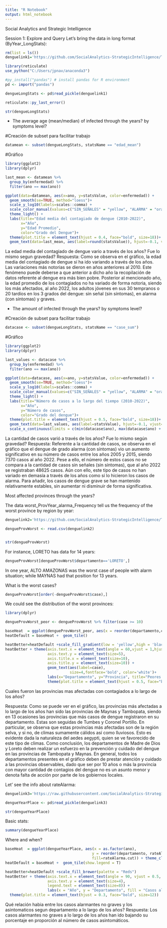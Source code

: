 ```yaml
---
title: "R Notebook"
output: html_notebook
---
```

Social Analytics and Strategic Intelligence

Session 1: Explore and Query
Let’s bring the data in long format (ByYear_LongStats):
```r
rm(list = ls())
denguelink1='https://github.com/SocialAnalytics-StrategicIntelligence/TableOperations/raw/main/dataFiles/ByYear_LongStats.pkl'

library(reticulate)
use_python("C:/Users/jpnav/anaconda3") 
```


```r
#py_install("pandas") # install pandas for R environment
pd <- import("pandas")

dengueLongStats <- pd$read_pickle(denguelink1)

reticulate::py_last_error()

str(dengueLongStats) 
```
  
  - The average age (mean/median) of infected through the years? by symptoms level?

#Creación de subset para facilitar trabajo  
```r
datamean <- subset(dengueLongStats, statsName == "edad_mean")
```

#Gráfico
```r
library(ggplot2)
library(dplyr)

last_mean <- datamean %>%
  group_by(enfermedad) %>%
  filter(ano == max(ano))

ggplot(data=datamean, aes(x=ano, y=statsValue, color=enfermedad)) +
  geom_smooth(se=TRUE, method="loess")+
  scale_y_log10(labels=scales::comma) +
  scale_color_manual(values=c("SIN_SEÑALES" = "yellow", "ALARMA" = "orange", "GRAVE" = "red")) +
  theme_light() +
  labs(title="Edad media del contagiado de dengue (2010-2022)",
       x="Año",
       y="Edad Promedio",
       color="Grado del Dengue")+
  theme(plot.title = element_text(hjust = 0.4, face="bold", size=18))+
  geom_text(data=last_mean, aes(label=round(statsValue)), hjust=-0.1, vjust=0.5, color="black", show.legend = FALSE)

```
La edad media del contagiado de dengue vario a través de los años? Fue lo mismo segun gravedad?
Respuesta:
Como se observa en el gráfico, la edad media del contagiado de dengue sí ha ido variando a través de los años. Las variaciones más notorias se dieron en años anteriores al 2010. Este fenómeno puede deberse a que anterior a dicho año la recopilación de datos referente al dengue era más bien pobre. Posterior al mencionado año, la edad promedio de los contagiados no ha variado de forma notoria, siendo los más afectados, al año 2022, los adultos jóvenes en sus 30 tempranos o 20 tardíos en los 3 grados del dengue: sin señal (sin síntomas), en alarma (con síntomas) y graves.

  - The amount of infected through the years? by symptoms level?
  
#Creación de subset para facilitar trabajo  
```r
datacase <- subset(dengueLongStats, statsName == "case_sum")
```

#Gráfico
```r
library(ggplot2)
library(dplyr)

last_values <- datacase %>%
  group_by(enfermedad) %>%
  filter(ano == max(ano))

ggplot(data=datacase, aes(x=ano, y=statsValue, color=enfermedad)) +
  geom_smooth(se=TRUE, method="loess")+
  scale_y_log10(labels=scales::comma) +
  scale_color_manual(values=c("SIN_SEÑALES" = "yellow", "ALARMA" = "orange", "GRAVE" = "red")) +
  theme_light() +
  labs(title="Número de casos a lo largo del tiempo (2010-2022)",
       x="Año",
       y="Número de casos",
       color="Grado del dengue")+
  theme(plot.title = element_text(hjust = 0.5, face="bold", size=18))+
  geom_text(data=last_values, aes(label=statsValue), hjust=-0.1, vjust=0.5, color="black", show.legend = FALSE) +
  scale_x_continuous(limits = c(min(datacase$ano), max(datacase$ano) + 1.5))

```
La cantidad de casos  varió a través de los años? Fue lo mismo según gravedad?
Respuesta:
Referente a la cantidad de casos, se observa en el gráfico que el dengue de grado alarma (con síntomas) vio un aumento significativo en su número de casos entre los años 2005 y 2015, siendo 7370 casos al año 2022. Pese a ello, el número de estos casos no se compara a la cantidad de casos sin señales (sin síntomas), que al año 2022 se registraban 48625 casos. Aún con ello, este tipo de casos no han variado en demasía a través de los años como sí lo hicieron los casos de alarma. Para añadir, los casos de dengue grave se han mantenido relativamente estables, sin aumentar ni disminuir de forma significativa.  

Most affected provinces through the years?

The data worst_ProvYear_alarma_Frequency tell us the frequency of the worst province by region by year:

```r
denguelink2='https://github.com/SocialAnalytics-StrategicIntelligence/TableOperations/raw/main/dataFiles/worst_ProvYear_alarma_Frequency.csv'

dengueProvWorst <- read.csv(denguelink2)


str(dengueProvWorst) 
```

For instance, LORETO has data for 14 years:

```r
dengueProvWorst[dengueProvWorst$departamento=='LORETO',]
```

In one year, ALTO AMAZONAS was the worst case of people with alarm situation; while MAYNAS had that position for 13 years.

What is the worst cases?

```r
dengueProvWorst[order(-dengueProvWorst$case),]
```

We could see the distribution of the worst provinces:


```r
library(dplyr)

dengueProvWorst_peor <- dengueProvWorst %>% filter(case >= 10)

baseHeat  = ggplot(dengueProvWorst_peor, aes(x = reorder(departamento,case), y = reorder(provincia,case), fill=case)) + theme_classic()
heatDefault = baseHeat +  geom_tile()

heatBetter=heatDefault +scale_fill_gradient(low = 'yellow',high = 'black',name="Años con\nmayor cantidad\nde casos")
heatBetter + theme(axis.text.x = element_text(angle = 60,vjust = 1,hjust = 1, size=5), 
                   axis.text.y = element_text(size=5),
                   axis.title.x = element_text(size=10), 
                   axis.title.y = element_text(size=10)) +
                   geom_text(aes(label=case),
                             size=4,fontface='bold', color='white')+
                   labs(x="Departamento", y="Provincia", title="Peores provincias por año con más casos de dengue")+
                   theme(plot.title = element_text(hjust = 0.5, face="bold", size=15))

```

Cuales fueron las provincias mas afectadas con contagiados a lo largo de los años?

Respuesta: Como se puede ver en el gráfico, las provincias más afectadas a lo largo de los años han sido las provincias de Maynas y Tambopata, siendo en 13 ocasiones las provincias que más casos de dengue registraron en su departamento. Estas son seguidas de Tumbes y Coronel Portillo. En particular, se observa que estas provincias más afectadas son de la región selva, y si no, de climas sumamente cálidos así como lluviosos. Esto es evidente dada la naturaleza del aedes aegypti, quien se ve favorecido de este tipo de climas. Como conclusión, los departamentos de Madre de Dios y Loreto deben realizar un esfuerzo en la prevención y cuidado del dengue en las provincias de Tambopata y Maynas. En general, todos los departamentos presentes en el gráfico deben de prestar atención y cuidado a las provincias observables, dado que ser por 10 años o más la provincia con mayor cantidad de contagios del dengue no es un asunto menor y denota falta de acción por parte de los gobiernos locales.

Let’ see the info about rateAlarma:

```r
denguelink3='https://raw.githubusercontent.com/SocialAnalytics-StrategicIntelligence/TableOperations/main/dataFiles/ByYearPlace.pkl'

dengueYearPlace <- pd$read_pickle(denguelink3)

str(dengueYearPlace) 
```

Basic stats:

```r
summary(dengueYearPlace)
```

Where and when?

```r
baseHeat  = ggplot(dengueYearPlace, aes(x = as.factor(ano),
                                       y = reorder(departamento, rateAlarma), 
                                       fill=rateAlarma.cut)) + theme_classic()
heatDefault = baseHeat +  geom_tile(show.legend = T) 

heatBetter=heatDefault +scale_fill_brewer(palette = "Reds")
heatBetter + theme(axis.text.x = element_text(angle = 90, vjust = 0.5, hjust=1, size=8), 
                   axis.text.y = element_text(size=4),
                   legend.text = element_text(size=8)) + 
                   labs(x = "Año", y = "Departamento", fill = "Casos alarmantes", title = "Evolución de los casos alarmantes de dengue por departamento")+
  theme(plot.title = element_text(hjust = 0.3, face="bold", size=12))

```
Qué relación habia entre los casos alarmantes no graves y los asintomaticos segun departamento a lo largo de los años?
Respuesta: Los casos alarmantes no graves a lo largo de los años han ido bajando su porcentaje en proporción al número de casos asintomáticos.
